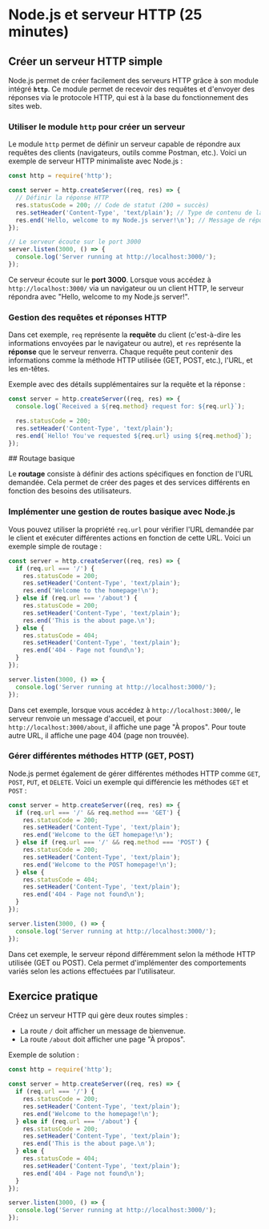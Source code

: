 
# **Node.js et serveur HTTP** (25 minutes)

## Créer un serveur HTTP simple
Node.js permet de créer facilement des serveurs HTTP grâce à son module intégré **`http`**. Ce module permet de recevoir des requêtes et d'envoyer des réponses via le protocole HTTP, qui est à la base du fonctionnement des sites web.
<Steps>

### Utiliser le module `http` pour créer un serveur

Le module `http` permet de définir un serveur capable de répondre aux requêtes des clients (navigateurs, outils comme Postman, etc.). Voici un exemple de serveur HTTP minimaliste avec Node.js :

```javascript copy
const http = require('http');

const server = http.createServer((req, res) => {
  // Définir la réponse HTTP
  res.statusCode = 200; // Code de statut (200 = succès)
  res.setHeader('Content-Type', 'text/plain'); // Type de contenu de la réponse
  res.end('Hello, welcome to my Node.js server!\n'); // Message de réponse
});

// Le serveur écoute sur le port 3000
server.listen(3000, () => {
  console.log('Server running at http://localhost:3000/');
});
```

Ce serveur écoute sur le **port 3000**. Lorsque vous accédez à `http://localhost:3000/` via un navigateur ou un client HTTP, le serveur répondra avec "Hello, welcome to my Node.js server!".

### Gestion des requêtes et réponses HTTP

Dans cet exemple, `req` représente la **requête** du client (c'est-à-dire les informations envoyées par le navigateur ou autre), et `res` représente la **réponse** que le serveur renverra. Chaque requête peut contenir des informations comme la méthode HTTP utilisée (GET, POST, etc.), l'URL, et les en-têtes.

Exemple avec des détails supplémentaires sur la requête et la réponse :

```javascript copy
const server = http.createServer((req, res) => {
  console.log(`Received a ${req.method} request for: ${req.url}`);

  res.statusCode = 200;
  res.setHeader('Content-Type', 'text/plain');
  res.end(`Hello! You've requested ${req.url} using ${req.method}`);
});
```
</Steps>
## Routage basique

Le **routage** consiste à définir des actions spécifiques en fonction de l'URL demandée. Cela permet de créer des pages et des services différents en fonction des besoins des utilisateurs.
<Steps>
### Implémenter une gestion de routes basique avec Node.js

Vous pouvez utiliser la propriété `req.url` pour vérifier l'URL demandée par le client et exécuter différentes actions en fonction de cette URL. Voici un exemple simple de routage :

```javascript copy
const server = http.createServer((req, res) => {
  if (req.url === '/') {
    res.statusCode = 200;
    res.setHeader('Content-Type', 'text/plain');
    res.end('Welcome to the homepage!\n');
  } else if (req.url === '/about') {
    res.statusCode = 200;
    res.setHeader('Content-Type', 'text/plain');
    res.end('This is the about page.\n');
  } else {
    res.statusCode = 404;
    res.setHeader('Content-Type', 'text/plain');
    res.end('404 - Page not found\n');
  }
});

server.listen(3000, () => {
  console.log('Server running at http://localhost:3000/');
});
```

Dans cet exemple, lorsque vous accédez à `http://localhost:3000/`, le serveur renvoie un message d'accueil, et pour `http://localhost:3000/about`, il affiche une page "À propos". Pour toute autre URL, il affiche une page 404 (page non trouvée).

### Gérer différentes méthodes HTTP (GET, POST)

Node.js permet également de gérer différentes méthodes HTTP comme `GET`, `POST`, `PUT`, et `DELETE`. Voici un exemple qui différencie les méthodes `GET` et `POST` :

```javascript copy
const server = http.createServer((req, res) => {
  if (req.url === '/' && req.method === 'GET') {
    res.statusCode = 200;
    res.setHeader('Content-Type', 'text/plain');
    res.end('Welcome to the GET homepage!\n');
  } else if (req.url === '/' && req.method === 'POST') {
    res.statusCode = 200;
    res.setHeader('Content-Type', 'text/plain');
    res.end('Welcome to the POST homepage!\n');
  } else {
    res.statusCode = 404;
    res.setHeader('Content-Type', 'text/plain');
    res.end('404 - Page not found\n');
  }
});

server.listen(3000, () => {
  console.log('Server running at http://localhost:3000/');
});
```

Dans cet exemple, le serveur répond différemment selon la méthode HTTP utilisée (GET ou POST). Cela permet d'implémenter des comportements variés selon les actions effectuées par l'utilisateur.
</Steps>
## Exercice pratique

Créez un serveur HTTP qui gère deux routes simples :
- La route `/` doit afficher un message de bienvenue.
- La route `/about` doit afficher une page "À propos".

Exemple de solution :

```javascript copy
const http = require('http');

const server = http.createServer((req, res) => {
  if (req.url === '/') {
    res.statusCode = 200;
    res.setHeader('Content-Type', 'text/plain');
    res.end('Welcome to the homepage!\n');
  } else if (req.url === '/about') {
    res.statusCode = 200;
    res.setHeader('Content-Type', 'text/plain');
    res.end('This is the about page.\n');
  } else {
    res.statusCode = 404;
    res.setHeader('Content-Type', 'text/plain');
    res.end('404 - Page not found\n');
  }
});

server.listen(3000, () => {
  console.log('Server running at http://localhost:3000/');
});
```
